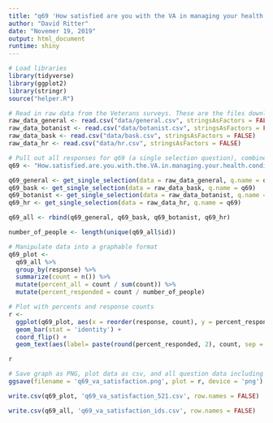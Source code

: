 ```yaml
---
title: "q69 'How satisfied are you with the VA in managing your health condition?' (Veterans)"
author: "David Ritter"
date: "Novemer 19, 2019"
output: html_document
runtime: shiny
---
```


```r
# Load libraries
library(tidyverse)
library(ggplot2)
library(stringr)
source("helper.R")
```

```r
# Read in raw data from the Veterans surveys. These are the files downloaded from survey monkey saved as a .csv
raw_data_general <- read.csv("data/general.csv", stringsAsFactors = FALSE)
raw_data_botanist <- read.csv("data/botanist.csv", stringsAsFactors = FALSE)
raw_data_bask <- read.csv("data/bask.csv", stringsAsFactors = FALSE)
raw_data_hr <- read.csv("data/hr.csv", stringsAsFactors = FALSE)
```

```r
# Pull out all responses for q69 (a single selection question), combine, then determine 'question n'
q69 <- "How.satisfied.are.you.with.the.VA.in.managing.your.health.condition."

q69_general <- get_single_selection(data = raw_data_general, q.name = q69)
q69_bask <- get_single_selection(data = raw_data_bask, q.name = q69)
q69_botanist <- get_single_selection(data = raw_data_botanist, q.name = q69)
q69_hr <- get_single_selection(data = raw_data_hr, q.name = q69)

q69_all <- rbind(q69_general, q69_bask, q69_botanist, q69_hr)

number_of_people <- length(unique(q69_all$id))
```

```r
# Manipulate data into a graphable format
q69_plot <- 
  q69_all %>%
  group_by(response) %>%
  summarize(count = n()) %>%
  mutate(percent_all = count / sum(count)) %>%
  mutate(percent_responded = count / number_of_people)
```

```r
# Plot with percents and response counts
r <- 
  ggplot(q69_plot, aes(x = reorder(response, count), y = percent_responded)) +
  geom_bar(stat = 'identity') +
  coord_flip() +
  geom_text(aes(label= paste(round(percent_responded, 2), count, sep = "***")))

r
```

```r
# Save graph as PNG, plot data as csv, and all question data including response IDs as csv (save question n and N at end of plot file as "_x.x")
ggsave(filename = 'q69_va_satisfaction.png', plot = r, device = 'png')

write.csv(q69_plot, 'q69_va_satisfaction_521.csv', row.names = FALSE)

write.csv(q69_all, 'q69_va_satisfaction_ids.csv', row.names = FALSE)
```